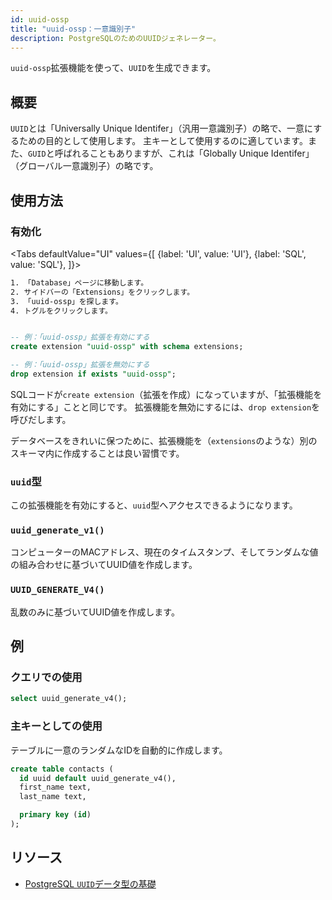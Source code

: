 ```yaml
---
id: uuid-ossp
title: "uuid-ossp：一意識別子"
description: PostgreSQLのためのUUIDジェネレーター。
---
```



`uuid-ossp`拡張機能を使って、`UUID`を生成できます。


## 概要

<!-- textlint-disable ja-technical-writing/max-kanji-continuous-len -->
`UUID`とは「Universally Unique Identifer」（汎用一意識別子）の略で、一意にするための目的として使用します。
主キーとして使用するのに適しています。また、`GUID`と呼ばれることもありますが、これは「Globally Unique Identifer」（グローバル一意識別子）の略です。
<!-- textlint-enable ja-technical-writing/max-kanji-continuous-len -->

## 使用方法

### 有効化

<Tabs
defaultValue="UI"
values={[
  {label: 'UI', value: 'UI'},
  {label: 'SQL', value: 'SQL'},
]}>
<TabItem value="UI">

```sh
1. 「Database」ページに移動します。
2. サイドバーの「Extensions」をクリックします。
3. 「uuid-ossp」を探します。
4. トグルをクリックします。
```

</TabItem>
<TabItem value="SQL">

```sql 

-- 例：「uuid-ossp」拡張を有効にする 
create extension "uuid-ossp" with schema extensions;

-- 例：「uuid-ossp」拡張を無効にする 
drop extension if exists "uuid-ossp";

```

SQLコードが`create extension`（拡張を作成）になっていますが、「拡張機能を有効にする」ことと同じです。
拡張機能を無効にするには、`drop extension`を呼びだします。

データベースをきれいに保つために、拡張機能を（`extensions`のような）別のスキーマ内に作成することは良い習慣です。

</TabItem>

</Tabs>

### `uuid`型

この拡張機能を有効にすると、`uuid`型へアクセスできるようになります。

### `uuid_generate_v1()`

コンピューターのMACアドレス、現在のタイムスタンプ、そしてランダムな値の組み合わせに基づいてUUID値を作成します。

### `UUID_GENERATE_V4()`

乱数のみに基づいてUUID値を作成します。

## 例

### クエリでの使用

```sql
select uuid_generate_v4();
```

### 主キーとしての使用

テーブルに一意のランダムなIDを自動的に作成します。

```sql
create table contacts (
  id uuid default uuid_generate_v4(),
  first_name text,
  last_name text,

  primary key (id)
);
```


## リソース

- [PostgreSQL `UUID`データ型の基礎](https://www.postgresqltutorial.com/postgresql-uuid/)
